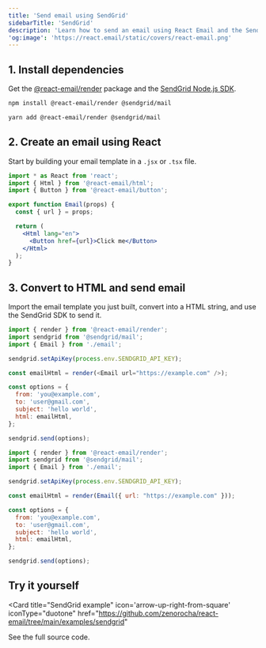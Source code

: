 ```yaml
---
title: 'Send email using SendGrid'
sidebarTitle: 'SendGrid'
description: 'Learn how to send an email using React Email and the SendGrid Node.js SDK.'
'og:image': 'https://react.email/static/covers/react-email.png'
---
```


## 1. Install dependencies

Get the [@react-email/render](https://www.npmjs.com/package/@react-email/render) package and the [SendGrid Node.js SDK](https://www.npmjs.com/package/@sendgrid/mail).

<CodeGroup>

```sh npm
npm install @react-email/render @sendgrid/mail
```

```sh yarn
yarn add @react-email/render @sendgrid/mail
```

</CodeGroup>

## 2. Create an email using React

Start by building your email template in a `.jsx` or `.tsx` file.

```jsx email.jsx
import * as React from 'react';
import { Html } from '@react-email/html';
import { Button } from '@react-email/button';

export function Email(props) {
  const { url } = props;

  return (
    <Html lang="en">
      <Button href={url}>Click me</Button>
    </Html>
  );
}
```

## 3. Convert to HTML and send email

Import the email template you just built, convert into a HTML string, and use the SendGrid SDK to send it.

<CodeGroup>

```js React
import { render } from '@react-email/render';
import sendgrid from '@sendgrid/mail';
import { Email } from './email';

sendgrid.setApiKey(process.env.SENDGRID_API_KEY);

const emailHtml = render(<Email url="https://example.com" />);

const options = {
  from: 'you@example.com',
  to: 'user@gmail.com',
  subject: 'hello world',
  html: emailHtml,
};

sendgrid.send(options);
```

```js NodeJS
import { render } from '@react-email/render';
import sendgrid from '@sendgrid/mail';
import { Email } from './email';

sendgrid.setApiKey(process.env.SENDGRID_API_KEY);

const emailHtml = render(Email({ url: "https://example.com" }));

const options = {
  from: 'you@example.com',
  to: 'user@gmail.com',
  subject: 'hello world',
  html: emailHtml,
};

sendgrid.send(options);
```

</CodeGroup>

## Try it yourself

<Card
  title="SendGrid example"
  icon='arrow-up-right-from-square'
  iconType="duotone"
  href="https://github.com/zenorocha/react-email/tree/main/examples/sendgrid"
>
  See the full source code.
</Card>

